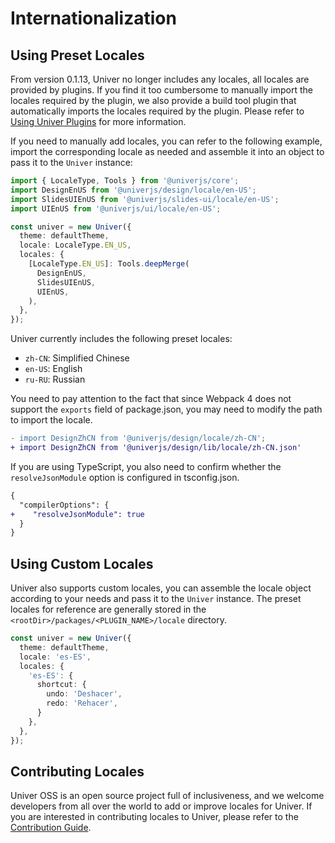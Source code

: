 
# Internationalization

## Using Preset Locales

From version 0.1.13, Univer no longer includes any locales, all locales are provided by plugins. If you find it too cumbersome to manually import the locales required by the plugin, we also provide a build tool plugin that automatically imports the locales required by the plugin. Please refer to [Using Univer Plugins](/guides/sheets/advanced/univer-plugins) for more information.

If you need to manually add locales, you can refer to the following example, import the corresponding locale as needed and assemble it into an object to pass it to the `Univer` instance:

```typescript
import { LocaleType, Tools } from '@univerjs/core';
import DesignEnUS from '@univerjs/design/locale/en-US';
import SlidesUIEnUS from '@univerjs/slides-ui/locale/en-US';
import UIEnUS from '@univerjs/ui/locale/en-US';

const univer = new Univer({
  theme: defaultTheme,
  locale: LocaleType.EN_US,
  locales: {
    [LocaleType.EN_US]: Tools.deepMerge(
      DesignEnUS,
      SlidesUIEnUS,
      UIEnUS,
    ),
  },
});
```

Univer currently includes the following preset locales:

- `zh-CN`: Simplified Chinese
- `en-US`: English
- `ru-RU`: Russian

You need to pay attention to the fact that since Webpack 4 does not support the `exports` field of package.json, you may need to modify the path to import the locale.

```diff
- import DesignZhCN from '@univerjs/design/locale/zh-CN';
+ import DesignZhCN from '@univerjs/design/lib/locale/zh-CN.json'
```

If you are using TypeScript, you also need to confirm whether the `resolveJsonModule` option is configured in tsconfig.json.

```diff
{
  "compilerOptions": {
+    "resolveJsonModule": true
  }
}
```

## Using Custom Locales

Univer also supports custom locales, you can assemble the locale object according to your needs and pass it to the `Univer` instance. The preset locales for reference are generally stored in the `<rootDir>/packages/<PLUGIN_NAME>/locale` directory.

```typescript
const univer = new Univer({
  theme: defaultTheme,
  locale: 'es-ES',
  locales: {
    'es-ES': {
      shortcut: {
        undo: 'Deshacer',
        redo: 'Rehacer',
      }
    },
  },
});
```

## Contributing Locales

Univer OSS is an open source project full of inclusiveness, and we welcome developers from all over the world to add or improve locales for Univer. If you are interested in contributing locales to Univer, please refer to the [Contribution Guide](/guides/slides/contributing).
